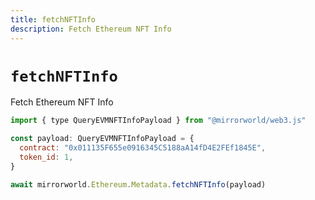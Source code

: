 ```yaml
---
title: fetchNFTInfo
description: Fetch Ethereum NFT Info
---
```


# `fetchNFTInfo`

Fetch Ethereum NFT Info

```js
import { type QueryEVMNFTInfoPayload } from "@mirrorworld/web3.js"

const payload: QueryEVMNFTInfoPayload = {
  contract: "0x011135F655e0916345C5188aA14fD4E2FEf1845E",
  token_id: 1,
}

await mirrorworld.Ethereum.Metadata.fetchNFTInfo(payload)
```
